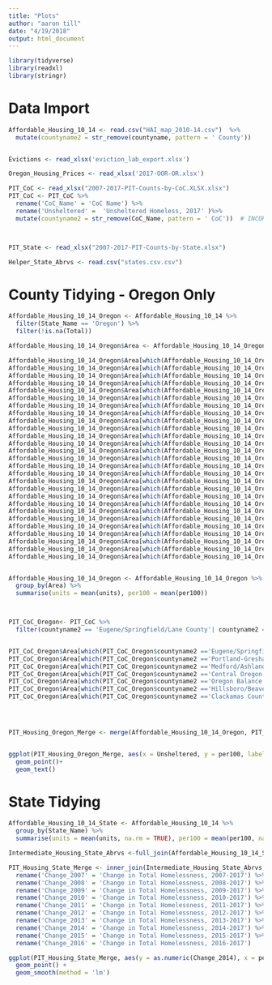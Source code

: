 ```yaml
---
title: "Plots"
author: "aaron till"
date: "4/19/2018"
output: html_document
---
```


```r
library(tidyverse)
library(readxl)
library(stringr)
```


# Data Import
```r

Affordable_Housing_10_14 <- read.csv("HAI_map_2010-14.csv")  %>%
  mutate(countyname2 = str_remove(countyname, pattern = ' County')) 


Evictions <- read_xlsx('eviction_lab_export.xlsx')

Oregon_Housing_Prices <- read_xlsx('2017-OOR-OR.xlsx')

PIT_CoC <- read_xlsx("2007-2017-PIT-Counts-by-CoC.XLSX.xlsx")
PIT_CoC <- PIT_CoC %>%
  rename('CoC_Name' = 'CoC Name') %>%
  rename('Unsheltered' =  'Unsheltered Homeless, 2017' )%>%
  mutate(countyname2 = str_remove(CoC_Name, pattern = ' CoC'))  # INCORPORATED REGIONS NOT COUNTIES 



PIT_State <- read_xlsx("2007-2017-PIT-Counts-by-State.xlsx")

Helper_State_Abrvs <- read.csv("states.csv.csv")

```


# County Tidying - Oregon Only
```r

Affordable_Housing_10_14_Oregon <- Affordable_Housing_10_14 %>%
  filter(State_Name == 'Oregon') %>%
  filter(!is.na(Total))

Affordable_Housing_10_14_Oregon$Area <- Affordable_Housing_10_14_Oregon$countyname2

Affordable_Housing_10_14_Oregon$Area[which(Affordable_Housing_10_14_Oregon$countyname2 == 'Hood River')] <- 'Rural_Oregon'
Affordable_Housing_10_14_Oregon$Area[which(Affordable_Housing_10_14_Oregon$countyname2 == 'Jefferson')] <- 'Central_Oregon'
Affordable_Housing_10_14_Oregon$Area[which(Affordable_Housing_10_14_Oregon$countyname2 == 'Crook')] <- 'Central_Oregon'
Affordable_Housing_10_14_Oregon$Area[which(Affordable_Housing_10_14_Oregon$countyname2 == 'Tillamook')] <- 'Rural_Oregon'
Affordable_Housing_10_14_Oregon$Area[which(Affordable_Housing_10_14_Oregon$countyname2 == 'Curry')] <- 'Rural_Oregon'
Affordable_Housing_10_14_Oregon$Area[which(Affordable_Housing_10_14_Oregon$countyname2 == 'Wasco')] <- 'Rural_Oregon'
Affordable_Housing_10_14_Oregon$Area[which(Affordable_Housing_10_14_Oregon$countyname2 == 'Columbia')] <- 'Rural_Oregon'
Affordable_Housing_10_14_Oregon$Area[which(Affordable_Housing_10_14_Oregon$countyname2 == 'Malheur')] <- 'Rural_Oregon'
Affordable_Housing_10_14_Oregon$Area[which(Affordable_Housing_10_14_Oregon$countyname2 == 'Union')] <- 'Rural_Oregon'
Affordable_Housing_10_14_Oregon$Area[which(Affordable_Housing_10_14_Oregon$countyname2 == 'Clatsop')] <- 'Rural_Oregon'
Affordable_Housing_10_14_Oregon$Area[which(Affordable_Housing_10_14_Oregon$countyname2 == 'Lincoln')] <- 'Rural_Oregon'
Affordable_Housing_10_14_Oregon$Area[which(Affordable_Housing_10_14_Oregon$countyname2 == 'Umatilla')] <- 'Rural_Oreogn'
Affordable_Housing_10_14_Oregon$Area[which(Affordable_Housing_10_14_Oregon$countyname2 == 'Coos')] <- 'Rural_Oregon'
Affordable_Housing_10_14_Oregon$Area[which(Affordable_Housing_10_14_Oregon$countyname2 == 'Polk')] <- 'Rural_Oregon'
Affordable_Housing_10_14_Oregon$Area[which(Affordable_Housing_10_14_Oregon$countyname2 == 'Yamhill')] <- 'Rural_Oregon'
Affordable_Housing_10_14_Oregon$Area[which(Affordable_Housing_10_14_Oregon$countyname2 == 'Klamath')] <- 'Rural_Oregon'
Affordable_Housing_10_14_Oregon$Area[which(Affordable_Housing_10_14_Oregon$countyname2 == 'Josephine')] <- 'Rural_Oregon'
Affordable_Housing_10_14_Oregon$Area[which(Affordable_Housing_10_14_Oregon$countyname2 == 'Douglas')] <- 'Rural_Oregon'
Affordable_Housing_10_14_Oregon$Area[which(Affordable_Housing_10_14_Oregon$countyname2 == 'Linn')] <- 'Rural_Oregon'
Affordable_Housing_10_14_Oregon$Area[which(Affordable_Housing_10_14_Oregon$countyname2 == 'Deschutes')] <- 'Central_Oregon'
Affordable_Housing_10_14_Oregon$Area[which(Affordable_Housing_10_14_Oregon$countyname2 == 'Benton')] <- 'Rural_Oregon'
Affordable_Housing_10_14_Oregon$Area[which(Affordable_Housing_10_14_Oregon$countyname2 == 'Jackson')] <- 'Jackson'
Affordable_Housing_10_14_Oregon$Area[which(Affordable_Housing_10_14_Oregon$countyname2 == 'Clackamas')] <- 'Clackamas'
Affordable_Housing_10_14_Oregon$Area[which(Affordable_Housing_10_14_Oregon$countyname2 == 'Marion')] <-'Rural_Oregon'
Affordable_Housing_10_14_Oregon$Area[which(Affordable_Housing_10_14_Oregon$countyname2 == 'Washington')] <- 'Washington'
Affordable_Housing_10_14_Oregon$Area[which(Affordable_Housing_10_14_Oregon$countyname2 == 'Lane')] <- 'Lane'
Affordable_Housing_10_14_Oregon$Area[which(Affordable_Housing_10_14_Oregon$countyname2 == 'Multnomah')] <- 'Multnomah' 


Affordable_Housing_10_14_Oregon <- Affordable_Housing_10_14_Oregon %>%
  group_by(Area) %>%
  summarise(units = mean(units), per100 = mean(per100))



PIT_CoC_Oregon<- PIT_CoC %>%
  filter(countyname2 == 'Eugene/Springfield/Lane County'| countyname2 == 'Portland-Gresham-Multnomah County'| countyname2 == 'Medford/Ashland/Jackson County'| countyname2 == 'Central Oregon'| countyname2 == 'Oregon Balance of State'| countyname2 == 'Hillsboro/Beaverton/Washington County'| countyname2 == 'Clackamas County') 


PIT_CoC_Oregon$Area[which(PIT_CoC_Oregon$countyname2 =='Eugene/Springfield/Lane County')] <- 'Lane'
PIT_CoC_Oregon$Area[which(PIT_CoC_Oregon$countyname2 =='Portland-Gresham-Multnomah County')] <- 'Multnomah'
PIT_CoC_Oregon$Area[which(PIT_CoC_Oregon$countyname2 =='Medford/Ashland/Jackson County')] <- 'Jackson'
PIT_CoC_Oregon$Area[which(PIT_CoC_Oregon$countyname2 =='Central Oregon')] <- 'Central_Oregon'
PIT_CoC_Oregon$Area[which(PIT_CoC_Oregon$countyname2 =='Oregon Balance of State')] <- 'Rural_Oregon'
PIT_CoC_Oregon$Area[which(PIT_CoC_Oregon$countyname2 =='Hillsboro/Beaverton/Washington')] <- 'Washington'
PIT_CoC_Oregon$Area[which(PIT_CoC_Oregon$countyname2 =='Clackamas County')] <- 'Clackamas'




PIT_Housing_Oregon_Merge <- merge(Affordable_Housing_10_14_Oregon, PIT_CoC_Oregon)



```

```r
ggplot(PIT_Housing_Oregon_Merge, aes(x = Unsheltered, y = per100, label = Area)) +
  geom_point()+
  geom_text()


```





# State Tidying
```r
 
Affordable_Housing_10_14_State <- Affordable_Housing_10_14 %>%
  group_by(State_Name) %>%
  summarise(units = mean(units, na.rm = TRUE), per100 = mean(per100, na.rm = TRUE))

Intermediate_Housing_State_Abrvs <-full_join(Affordable_Housing_10_14_State, Helper_State_Abrvs, by = c('State_Name' = 'State'))

PIT_Housing_State_Merge <- inner_join(Intermediate_Housing_State_Abrvs, PIT_State, by = c('Abbreviation' = 'state')) %>%
  rename('Change_2007' = 'Change in Total Homelessness, 2007-2017') %>%
  rename('Change_2008' = 'Change in Total Homelessness, 2008-2017') %>%
  rename('Change_2009' = 'Change in Total Homelessness, 2009-2017') %>%
  rename('Change_2010' = 'Change in Total Homelessness, 2010-2017') %>%
  rename('Change_2011' = 'Change in Total Homelessness, 2011-2017') %>%
  rename('Change_2012' = 'Change in Total Homelessness, 2012-2017') %>%
  rename('Change_2013' = 'Change in Total Homelessness, 2013-2017') %>%
  rename('Change_2014' = 'Change in Total Homelessness, 2014-2017') %>%
  rename('Change_2015' = 'Change in Total Homelessness, 2015-2017') %>%
  rename('Change_2016' = 'Change in Total Homelessness, 2016-2017') 

```

```r



ggplot(PIT_Housing_State_Merge, aes(y = as.numeric(Change_2014), x = per100)) +
  geom_point() + 
  geom_smooth(method = 'lm')

```
